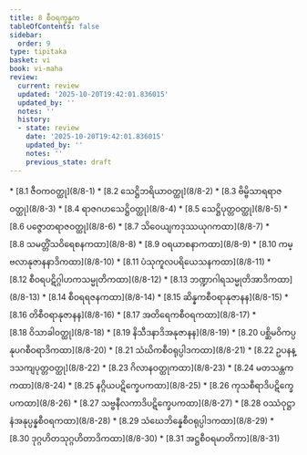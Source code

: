 ```yaml
---
title: 8 စီဝရက္ခန္ဓက
tableOfContents: false
sidebar:
  order: 9
type: tipitaka
basket: vi
book: vi-maha
review:
  current: review
  updated: '2025-10-20T19:42:01.836015'
  updated_by: ''
  notes: ''
  history:
  - state: review
    date: '2025-10-20T19:42:01.836015'
    updated_by: ''
    notes: ''
    previous_state: draft
---
```



<DynamicBreadcrumb />


<ReviewStatus review={frontmatter.review} showDetails={true} />

<HypothesisAnnotation frontmatter={frontmatter} />



<TableOfContents book="vi-maha" section="8">
* [8.1 ဇီဝကဝတ္ထု](8/8-1)
* [8.2 သေဋ္ဌိဘရိယာဝတ္ထု](8/8-2)
* [8.3 ဗိမ္ဗိသာရရာဇဝတ္ထု](8/8-3)
* [8.4 ရာဇဂဟသေဋ္ဌိဝတ္ထု](8/8-4)
* [8.5 သေဋ္ဌိပုတ္တဝတ္ထု](8/8-5)
* [8.6 ပဇ္ဇောတရာဇဝတ္ထု](8/8-6)
* [8.7 သိဝေယျကဒုဿယုဂကထာ](8/8-7)
* [8.8 သမတ္တိံသဝိရေစနကထာ](8/8-8)
* [8.9 ဝရယာစနာကထာ](8/8-9)
* [8.10 ကမ္ဗလာနုဇာနနာဒိကထာ](8/8-10)
* [8.11 ပံသုကူလပရိယေသနကထာ](8/8-11)
* [8.12 စီဝရပဋိဂ္ဂါဟကသမ္မုတိကထာ](8/8-12)
* [8.13 ဘဏ္ဍာဂါရသမ္မုတိအာဒိကထာ](8/8-13)
* [8.14 စီဝရရဇနကထာ](8/8-14)
* [8.15 ဆိန္နကစီဝရာနုဇာနန](8/8-15)
* [8.16 တိစီဝရာနုဇာနန](8/8-16)
* [8.17 အတိရေကစီဝရကထာ](8/8-17)
* [8.18 ဝိသာခါဝတ္ထု](8/8-18)
* [8.19 နိသီဒနာဒိအနုဇာနန](8/8-19)
* [8.20 ပစ္ဆိမဝိကပ္ပနုပဂစီဝရာဒိကထာ](8/8-20)
* [8.21 သံဃိကစီဝရုပ္ပါဒကထာ](8/8-21)
* [8.22 ဥပနန္ဒသကျပုတ္တဝတ္ထု](8/8-22)
* [8.23 ဂိလာနဝတ္ထုကထာ](8/8-23)
* [8.24 မတသန္တကကထာ](8/8-24)
* [8.25 နဂ္ဂိယပဋိက္ခေပကထာ](8/8-25)
* [8.26 ကုသစီရာဒိပဋိက္ခေပကထာ](8/8-26)
* [8.27 သဗ္ဗနီလကာဒိပဋိက္ခေပကထာ](8/8-27)
* [8.28 ဝဿံဝုဋ္ဌာနံအနုပ္ပန္နစီဝရကထာ](8/8-28)
* [8.29 သံဃေဘိန္နေစီဝရုပ္ပါဒကထာ](8/8-29)
* [8.30 ဒုဂ္ဂဟိတသုဂ္ဂဟိတာဒိကထာ](8/8-30)
* [8.31 အဋ္ဌစီဝရမာတိကာ](8/8-31)
</TableOfContents>